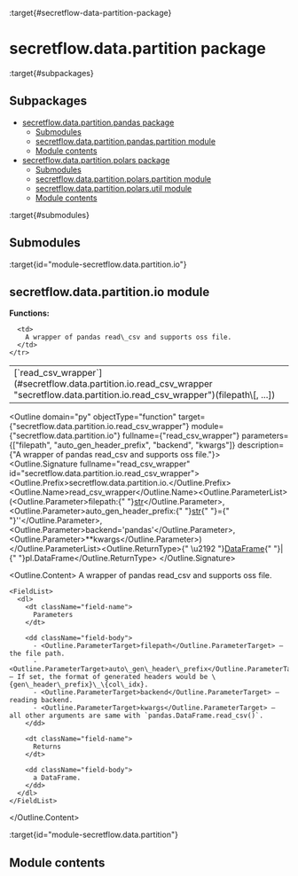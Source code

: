 :target{#secretflow-data-partition-package}

# secretflow\.data.partition package

:target{#subpackages}

## Subpackages

<TableOfContents>


  - [secretflow.data.partition.pandas package](secretflow.data.partition.data.partition.pandas.mdx)
    - [Submodules](secretflow.data.partition.data.partition.pandas.mdx#submodules)
    - [secretflow.data.partition.pandas.partition module](secretflow.data.partition.data.partition.pandas.mdx#module-secretflow.data.partition.pandas.partition)
    - [Module contents](secretflow.data.partition.data.partition.pandas.mdx#module-secretflow.data.partition.pandas)
  - [secretflow.data.partition.polars package](secretflow.data.partition.data.partition.polars.mdx)
    - [Submodules](secretflow.data.partition.data.partition.polars.mdx#submodules)
    - [secretflow.data.partition.polars.partition module](secretflow.data.partition.data.partition.polars.mdx#secretflow-data-partition-polars-partition-module)
    - [secretflow.data.partition.polars.util module](secretflow.data.partition.data.partition.polars.mdx#secretflow-data-partition-polars-util-module)
    - [Module contents](secretflow.data.partition.data.partition.polars.mdx#module-contents)
</TableOfContents>

:target{#submodules}

## Submodules

:target{id="module-secretflow.data.partition.io"}

## secretflow\.data.partition.io module

<strong>Functions:</strong>

<table>
  <tbody>
    <tr>
      <td>
        [`read_csv_wrapper`](#secretflow.data.partition.io.read_csv_wrapper "secretflow.data.partition.io.read_csv_wrapper")(filepath\[, ...])
      </td>

      <td>
        A wrapper of pandas read\_csv and supports oss file.
      </td>
    </tr>
  </tbody>
</table>

<Outline domain="py" objectType="function" target={"secretflow.data.partition.io.read_csv_wrapper"} module={"secretflow.data.partition.io"} fullname={"read_csv_wrapper"} parameters={["filepath", "auto_gen_header_prefix", "backend", "kwargs"]} description={"A wrapper of pandas read_csv and supports oss file."}>
  <Outline.Signature fullname="read_csv_wrapper" id="secretflow.data.partition.io.read_csv_wrapper">
    <Outline.Prefix>secretflow\.data.partition.io.</Outline.Prefix><Outline.Name>read\_csv\_wrapper</Outline.Name><Outline.ParameterList><span>(</span><Outline.Parameter><span className="name">filepath</span><span>:</span><span>{" "}</span><span className="name">[str](https://docs.python.org/3/library/stdtypes.html#str "(in Python v3.12)")</span></Outline.Parameter>, <Outline.Parameter><span className="name">auto\_gen\_header\_prefix</span><span>:</span><span>{" "}</span><span className="name">[str](https://docs.python.org/3/library/stdtypes.html#str "(in Python v3.12)")</span><span>{" "}</span><span>=</span><span>{" "}</span><span>''</span></Outline.Parameter>, <Outline.Parameter><span className="name">backend</span><span>=</span><span>'pandas'</span></Outline.Parameter>, <Outline.Parameter><span>\*\*</span><span className="name">kwargs</span></Outline.Parameter><span>)</span></Outline.ParameterList><Outline.ReturnType><span>{" \u2192 "}</span>[DataFrame](https://pandas.pydata.org/pandas-docs/dev/reference/api/pandas.DataFrame.html#pandas.DataFrame "(in pandas v2.2.0.dev0+361.g943c3cb38d)")<span>{" "}</span><span>|</span><span>{" "}</span>pl.DataFrame</Outline.ReturnType>
  </Outline.Signature>

  <Outline.Content>
    A wrapper of pandas read\_csv and supports oss file.

    <FieldList>
      <dl>
        <dt className="field-name">
          Parameters
        </dt>

        <dd className="field-body">
          - <Outline.ParameterTarget>filepath</Outline.ParameterTarget> – the file path.
          - <Outline.ParameterTarget>auto\_gen\_header\_prefix</Outline.ParameterTarget> – If set, the format of generated headers would be \{gen\_header\_prefix}\_\{col\_idx}.
          - <Outline.ParameterTarget>backend</Outline.ParameterTarget> – reading backend.
          - <Outline.ParameterTarget>kwargs</Outline.ParameterTarget> – all other arguments are same with `pandas.DataFrame.read_csv()`.
        </dd>

        <dt className="field-name">
          Returns
        </dt>

        <dd className="field-body">
          a DataFrame.
        </dd>
      </dl>
    </FieldList>
  </Outline.Content>
</Outline>

:target{id="module-secretflow.data.partition"}

## Module contents

